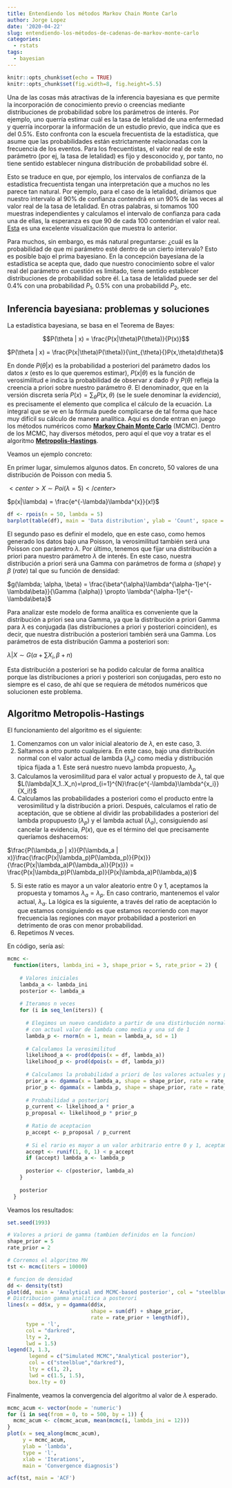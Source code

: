```yaml
---
title: Entendiendo los métodos Markov Chain Monte Carlo
author: Jorge Lopez
date: '2020-04-22'
slug: entendiendo-los-métodos-de-cadenas-de-markov-monte-carlo
categories: 
  - rstats
tags:
  - bayesian
---
```


```r
knitr::opts_chunk$set(echo = TRUE)
knitr::opts_chunk$set(fig.width=8, fig.height=5.5) 
```


Una de las cosas más atractivas de la inferencia bayesiana es que permite la incorporación de conocimiento previo o creencias mediante distribuciones de probabilidad sobre los parámetros de interés. Por ejemplo, uno querría estimar cuál es la tasa de letalidad de una enfermedad y querría incorporar la información de un estudio previo, que indica que es del 0.5%. Esto confronta con la escuela frecuentista de la estadística, que asume que las probabilidades están estrictamente relacionadas con la frecuencia de los eventos. Para los frecuentistas, el valor real de este parámetro (por ej, la tasa de letalidad) es fijo y desconocido y, por tanto, no tiene sentido establecer ninguna distribución de probabilidad sobre él.

Esto se traduce en que, por ejemplo, los intervalos de confianza de la estadística frecuentista tengan una interpretación que a muchos no les parece tan natural. Por ejemplo, para el caso de la letalidad, diríamos que nuestro intervalo al 90% de confianza contendrá en un 90% de las veces al valor real de la tasa de letalidad. En otras palabras, si tomamos 100 muestras independientes y calculamos el intervalo de confianza para cada una de ellas, la esperanza es que 90 de cada 100 contendrían el valor real. [Esta](https://rpsychologist.com/d3/ci/) es una excelente visualización que muestra lo anterior.

Para muchos, sin embargo, es más natural preguntarse: ¿cuál es la probabilidad de que mi parámetro esté dentro de un cierto intervalo? Esto es posible bajo el prima bayesiano. En la concepción bayesiana de la estadística se acepta que, dado que nuestro conocimiento sobre el valor real del parámetro en cuestión es limitado, tiene sentido establecer distribuciones de probabilidad sobre él. La tasa de letalidad puede ser del 0.4% con una probabilidad $P_1$, 0.5% con una probabilidd $P_2$, etc.

## Inferencia bayesiana: problemas y soluciones

La estadística bayesiana, se basa en el Teorema de Bayes:

$$P(\theta | x) = \frac{P(x|\theta)P(\theta)}{P(x)}$$

$P(\theta | x) = \frac{P(x|\theta)P(\theta)}{\int_{\theta}{}P(x,\theta)d\theta}$

En donde $P(\theta | x)$ es la probabilidad a posteriori del parámetro dados los datos $x$ (esto es lo que queremos estimar), $P(x|\theta)$ es la función de verosimilitud e indica la probabilidad de observar $x$ dado $\theta$ y $P(\theta)$ refleja la creencia a priori sobre nuestro parámetro $\theta$. El denominador, que en la versión discreta sería $P(x) = \sum_{\theta}P(x,\theta)$ (se le suele denominar la *evidencia*), es precisamente el elemento que complica el cálculo de la ecuación. La integral que se ve en la fórmula puede complicarse de tal forma que hace muy difícil su cálculo de manera analítica. Aquí es donde entran en juego los métodos numéricos como [**Markov Chain Monte Carlo**](https://en.wikipedia.org/wiki/Markov_chain_Monte_Carlo) (MCMC). Dentro de los MCMC, hay diversos métodos, pero aquí el que voy a tratar es el algoritmo [**Metropolis-Hastings**](https://en.wikipedia.org/wiki/Metropolis–Hastings_algorithm). 

Veamos un ejemplo concreto:

En primer lugar, simulemos algunos datos. En concreto, 50 valores de una distribución de Poisson con media 5. 

$<center> X \sim  Poi(\lambda = 5) </center>$

$p(x|\lambda) = \frac{e^{-\lambda}\lambda^{x}}{x!}$

```r
df <- rpois(n = 50, lambda = 5)
barplot(table(df), main = 'Data distribution', ylab = 'Count', space = 0.2)
```


El segundo paso es definir el modelo, que en este caso, como hemos generado los datos bajo una Poisson, la verosimilitud también será una Poisson con parámetro $\lambda$. Por último, tenemos que fijar una distribución a priori para nuestro parámetro $\lambda$ de interés. En este caso, nuestra distribución a priori será una Gamma con parámetros de forma $\alpha$ (*shape*) y $\beta$ (*rate*) tal que su función de densidad:

$g(\lambda; \alpha, \beta) = \frac{\beta^{\alpha}\lambda^{\alpha-1}e^{-\lambda\beta}}{\Gamma (\alpha)} \propto \lambda^{\alpha-1}e^{-\lambda\beta}$


Para analizar este modelo de forma analítica es conveniente que la distribución a priori sea una Gamma, ya que la distribución a priori Gamma para $\lambda$ es conjugada (las distribuciones a priori y posteriori coinciden), es decir, que nuestra distribución a posteriori también será una Gamma. Los parámetros de esta distribución Gamma a posteriori son:

$\lambda|X \sim G(\alpha + \sum X_i , \beta + n)$

Esta distribución a posteriori se ha podido calcular de forma analítica porque las distribuciones a priori y posteriori son conjugadas, pero esto no siempre es el caso, de ahí que se requiera de métodos numéricos que solucionen este problema.


## Algoritmo Metropolis-Hastings

El funcionamiento del algoritmo es el siguiente:

1. Comenzamos con un valor inicial aleatorio de $\lambda$, en este caso, 3.
2. Saltamos a otro punto cualquiera. En este caso, bajo una distribución normal con el valor actual de lambda $(\lambda_a)$ como media y distribución típica fijada a 1. Este será nuestro nuevo lambda propuesto, $\lambda_p$
3. Calculamos la verosimilitud para el valor actual y propuesto de $\lambda$, tal que $L(\lambda|X_1..X_n)=\prod_{i=1}^{N}\frac{e^{-\lambda}\lambda^{x_i}}{X_i!}$
4. Calculamos las probabilidades a posteriori como el producto entre la verosimilitud y la distribución a priori. Después, calculamos el ratio de aceptación, que se obtiene al dividir las probabilidades a posteriori del lambda propupuesto $(\lambda_p)$ y el lambda actual $(\lambda_a)$, consiguiendo así cancelar la evidencia, $P(x)$, que es el término del que precisamente queríamos deshacernos:

$\frac{P(\lambda_p | x)}{P(\lambda_a | x)}\frac{\frac{P(x|\lambda_p)P(\lambda_p)}{P(x)}}{\frac{P(x|\lambda_a)P(\lambda_a)}{P(x)}} = \frac{P(x|\lambda_p)P(\lambda_p)}{P(x|\lambda_a)P(\lambda_a)}$

5. Si este ratio es mayor a un valor aleatorio entre 0 y 1, aceptamos la propuesta y tomamos $\lambda_a = \lambda_p$. En caso contrario, mantenemos el valor actual, $\lambda_a$. La lógica es la siguiente, a través del ratio de aceptación lo que estamos consiguiendo es que estamos recorriendo con mayor frecuencia las regiones con mayor probabilidad a posteriori en detrimento de oras con menor probabilidad.
6. Repetimos $N$ veces.

En código, sería así:


```r
mcmc <- 
  function(iters, lambda_ini = 3, shape_prior = 5, rate_prior = 2) {
    
    # Valores iniciales
    lambda_a <- lambda_ini
    posterior <- lambda_a  
    
    # Iteramos n veces
    for (i in seq_len(iters)) {
      
      # Elegimos un nuevo candidato a partir de una distirbución normal 
      # con actual valor de lambda como media y una sd de 1
      lambda_p <- rnorm(n = 1, mean = lambda_a, sd = 1)
      
      # Calculamos la verosimilitud 
      likelihood_a <- prod(dpois(x = df, lambda_a))
      likelihood_p <- prod(dpois(x = df, lambda_p))
      
      # Calculamos la probabilidad a priori de los valores actuales y propuestos
      prior_a <- dgamma(x = lambda_a, shape = shape_prior, rate = rate_prior)
      prior_p <- dgamma(x = lambda_p, shape = shape_prior, rate = rate_prior)
      
      # Probabilidad a posteriori
      p_current <- likelihood_a * prior_a
      p_proposal <- likelihood_p * prior_p
      
      # Ratio de aceptacion
      p_accept <- p_proposal / p_current
  
      # Si el rario es mayor a un valor arbitrario entre 0 y 1, aceptamos propuesta
      accept <- runif(1, 0, 1) < p_accept
      if (accept) lambda_a <- lambda_p 
      
      posterior <- c(posterior, lambda_a)
    }
    
    posterior
  }
```

Veamos los resultados:

```r
set.seed(1993)

# Valores a priori de gamma (tambien definidos en la funcion)
shape_prior = 5
rate_prior = 2

# Corremos el algoritmo MH
tst <- mcmc(iters = 10000)

# funcion de densidad
dd <- density(tst)
plot(dd, main = 'Analytical and MCMC-based posterior', col = "steelblue", lwd = 1)
# Distribucion gamma analitica a posterori
lines(x = dd$x, y = dgamma(dd$x, 
                           shape = sum(df) + shape_prior, 
                           rate = rate_prior + length(df)), 
      type = 'l', 
      col = "darkred",
      lty = 2,
      lwd = 1.5)
legend(3, 1.3,
       legend = c("Simulated MCMC","Analytical posterior"), 
       col = c("steelblue","darkred"), 
       lty = c(1, 2),
       lwd = c(1.5, 1.5),
       box.lty = 0)
```

Finalmente, veamos la convergencia del algoritmo al valor de $\lambda$ esperado.

```r
mcmc_acum <- vector(mode = 'numeric')
for (i in seq(from = 0, to = 500, by = 1)) {
  mcmc_acum <- c(mcmc_acum, mean(mcmc(i, lambda_ini = 12)))
}
plot(x = seq_along(mcmc_acum), 
     y = mcmc_acum, 
     ylab = 'lambda',
     type = 'l',
     xlab = 'Iterations',
     main = 'Convergence diagnosis')

acf(tst, main = 'ACF')
```

